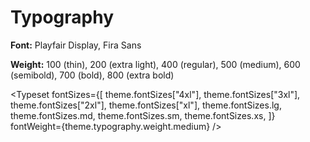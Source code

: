
<Meta title="Style Guide/Typography" />

# Typography

**Font:** Playfair Display, Fira Sans

**Weight:** 100 (thin), 200 (extra light), 400 (regular), 500 (medium), 600 (semibold), 700 (bold), 800 (extra bold)

<Typeset
  fontSizes={[
    theme.fontSizes["4xl"],
    theme.fontSizes["3xl"],
    theme.fontSizes["2xl"],
    theme.fontSizes["xl"],
    theme.fontSizes.lg,
    theme.fontSizes.md,
    theme.fontSizes.sm,
    theme.fontSizes.xs,
  ]}
  fontWeight={theme.typography.weight.medium}
/>
